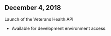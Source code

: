 <div id="health" />

## December 4, 2018
Launch of the Veterans Health API
- Available for development environment access.
  
